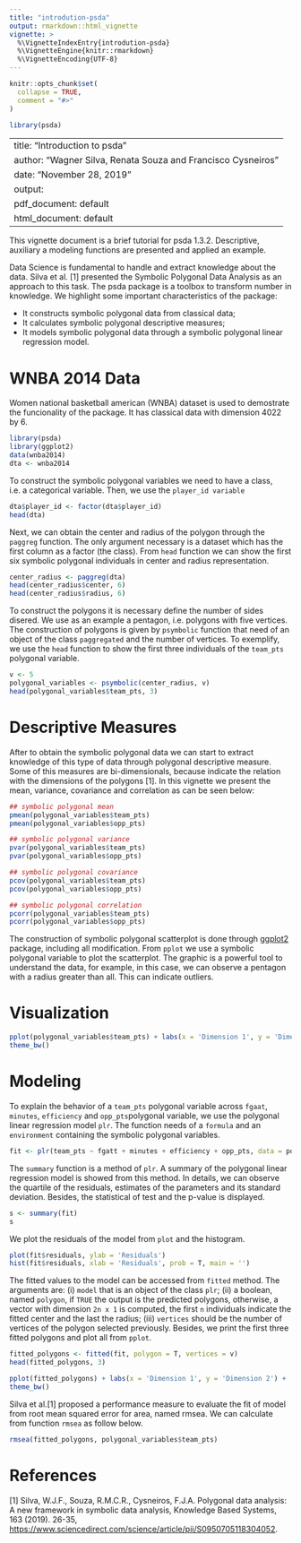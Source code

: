 ---
title: "introdution-psda"
output: rmarkdown::html_vignette
vignette: >
  %\VignetteIndexEntry{introdution-psda}
  %\VignetteEngine{knitr::rmarkdown}
  %\VignetteEncoding{UTF-8}
---

```{r, include = FALSE}
knitr::opts_chunk$set(
  collapse = TRUE,
  comment = "#>"
)
```

```{r setup}
library(psda)
```
---
title: "Introduction to psda"
author: "Wagner Silva, Renata Souza and Francisco Cysneiros"
date: "November 28, 2019"
output:
  pdf_document: default
  html_document: default
---


This vignette document is a brief tutorial for psda 1.3.2. Descriptive, auxiliary a modeling functions are presented and applied an example.

Data Science is fundamental to handle and extract knowledge about the data. Silva et al. [1] presented the Symbolic Polygonal Data Analysis as an approach to this task. The psda package is a toolbox to transform number in knowledge. We highlight some important characteristics of the package:

* It constructs symbolic polygonal data from classical data;
* It calculates symbolic polygonal descriptive measures;
* It models symbolic polygonal data through a symbolic polygonal linear regression model.

# WNBA 2014 Data
Women national basketball american (WNBA) dataset is used to demostrate the funcionality of the package. It has classical data with dimension 4022 by 6.

```{r wnba}
library(psda)
library(ggplot2)
data(wnba2014)
dta <- wnba2014

```

To construct the symbolic polygonal variables we need to have a class, i.e. a categorical variable. Then, we use the `player_id variable` 

```{r aggregation}
dta$player_id <- factor(dta$player_id)
head(dta)
```

Next, we can obtain the center and radius of the polygon through the `paggreg` function. The only argument necessary is a dataset which has the first column as a factor (the class). From `head` function we can show the first six symbolic polygonal individuals in center and radius representation.

```{r representation}
center_radius <- paggreg(dta)
head(center_radius$center, 6)
head(center_radius$radius, 6)
```

To construct the polygons it is necessary define the number of sides disered. We use as an example a pentagon, i.e. polygons with five vertices. The construction of polygons is given by `psymbolic` function that need of an object of the class `paggregated` and the number of vertices. To exemplify, we use the `head` function to show the first three individuals of the `team_pts` polygonal variable.

```{r polygons}
v <- 5 
polygonal_variables <- psymbolic(center_radius, v)
head(polygonal_variables$team_pts, 3)
```

# Descriptive Measures

After to obtain the symbolic polygonal data we can start to extract knowledge of this type of data through polygonal descriptive measure. Some of this measures are bi-dimensionals, because indicate the relation with the dimensions of the polygons [1]. In this vignette we present the mean, variance, covariance and correlation as can be seen below:

```{r descriptivel}
## symbolic polygonal mean
pmean(polygonal_variables$team_pts)
pmean(polygonal_variables$opp_pts)

## symbolic polygonal variance
pvar(polygonal_variables$team_pts)
pvar(polygonal_variables$opp_pts)

## symbolic polygonal covariance
pcov(polygonal_variables$team_pts)
pcov(polygonal_variables$opp_pts)

## symbolic polygonal correlation
pcorr(polygonal_variables$team_pts) 
pcorr(polygonal_variables$opp_pts) 
```

The construction of symbolic polygonal scatterplot is done through [ggplot2](https://CRAN.R-project.org/package=ggplot2) package, including all modification. From `pplot` we use a symbolic polygonal variable to plot the scatterplot. The graphic is a powerful tool to understand the data, for example, in this case, we can observe a pentagon with a radius greater than all. This can indicate outliers. 

# Visualization
```{r scatter}
pplot(polygonal_variables$team_pts) + labs(x = 'Dimension 1', y = 'Dimension 2') +
theme_bw()
```

# Modeling

To explain the behavior of a `team_pts` polygonal variable across `fgaat`, `minutes`, `efficiency` and `opp_pts`polygonal variable, we use the polygonal linear regression model `plr`. The function needs of a `formula` and an `environment` containing the symbolic polygonal variables.

```{r modeling}
fit <- plr(team_pts ~ fgatt + minutes + efficiency + opp_pts, data = polygonal_variables)
```

The `summary` function is a method of `plr`. A summary of the polygonal linear regression model is showed from this method. In details, we can observe the quartile of the residuals, estimates of the parameters and its standard deviation. Besides, the statistical of test and the p-value is displayed.

```{r summary}
s <- summary(fit)
s
```

We plot the residuals of the model from `plot` and the histogram.

```{r residuals}
plot(fit$residuals, ylab = 'Residuals')
hist(fit$residuals, xlab = 'Residuals', prob = T, main = '')
```

The fitted values to the model can be accessed from `fitted` method. The arguments are: (i) `model` that is an object of the class `plr`; (ii) a boolean, named `polygon`, if `TRUE` the output is the predicted polygons, otherwise, a vector  with dimension `2n x 1` is computed, the first `n` individuals indicate the fitted center and the last the radius; (iii) `vertices` should be the number of vertices of the polygon selected previously. Besides, we print the first three fitted polygons and plot all from `pplot`.

```{r fitting}
fitted_polygons <- fitted(fit, polygon = T, vertices = v)
head(fitted_polygons, 3)

pplot(fitted_polygons) + labs(x = 'Dimension 1', y = 'Dimension 2') +
theme_bw()
```

Silva et al.[1] proposed a performance measure to evaluate the fit of model from root mean squared error for area, named rmsea. We can calculate from function `rmsea` as follow below.

```{r rmsea}
rmsea(fitted_polygons, polygonal_variables$team_pts)
```

# References
[1] Silva, W.J.F., Souza, R.M.C.R., Cysneiros, F.J.A. Polygonal data analysis: A new framework in symbolic data analysis, Knowledge Based Systems, 163 (2019). 26-35, <https://www.sciencedirect.com/science/article/pii/S0950705118304052>.